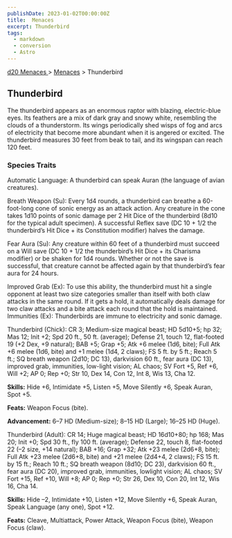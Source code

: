 ```yaml
---
publishDate: 2023-01-02T00:00:00Z
title:  Menaces
excerpt: Thunderbird
tags:
  - markdown
  - conversion
  - Astro
---
```


[ d20 Menaces ](/#menacesD20) > [ Menaces](menaces-d20-menaces-index) > Thunderbird

##  Thunderbird

The thunderbird appears as an enormous raptor with blazing, electric-blue
eyes. Its feathers are a mix of dark gray and snowy white, resembling the
clouds of a thunderstorm. Its wings periodically shed wisps of fog and arcs of
electricity that become more abundant when it is angered or excited. The
thunderbird measures 30 feet from beak to tail, and its wingspan can reach 120
feet.

###  Species Traits

Automatic Language: A thunderbird can speak Auran (the language of avian
creatures).

Breath Weapon (Su): Every 1d4 rounds, a thunderbird can breathe a 60-foot-long
cone of sonic energy as an attack action. Any creature in the cone takes 1d10
points of sonic damage per 2 Hit Dice of the thunderbird (8d10 for the typical
adult specimen). A successful Reflex save (DC 10 + 1/2 the thunderbird’s Hit
Dice + its Constitution modifier) halves the damage.

Fear Aura (Su): Any creature within 60 feet of a thunderbird must succeed on a
Will save (DC 10 + 1/2 the thunderbird’s Hit Dice + its Charisma modifier) or
be shaken for 1d4 rounds. Whether or not the save is successful, that creature
cannot be affected again by that thunderbird’s fear aura for 24 hours.

Improved Grab (Ex): To use this ability, the thunderbird must hit a single
opponent at least two size categories smaller than itself with both claw
attacks in the same round. If it gets a hold, it automatically deals damage
for two claw attacks and a bite attack each round that the hold is maintained.
Immunities (Ex): Thunderbirds are immune to electricity and sonic damage.

Thunderbird (Chick): CR 3; Medium-size magical beast; HD 5d10+5; hp 32; Mas
12; Init +2; Spd 20 ft., 50 ft. (average); Defense 21, touch 12, flat-footed
19 (+2 Dex, +9 natural); BAB +5; Grap +5; Atk +6 melee (1d6, bite); Full Atk
+6 melee (1d6, bite) and +1 melee (1d4, 2 claws); FS 5 ft. by 5 ft.; Reach 5
ft.; SQ breath weapon (2d10; DC 13), darkvision 60 ft., fear aura (DC 13),
improved grab, immunities, low-light vision; AL chaos; SV Fort +5, Ref +6,
Will +2; AP 0; Rep +0; Str 10, Dex 14, Con 12, Int 8, Wis 13, Cha 12.

**Skills:** Hide +6, Intimidate +5, Listen +5, Move Silently +6, Speak Auran,
Spot +5.

**Feats:** Weapon Focus (bite).

**Advancement:** 6–7 HD (Medium-size); 8–15 HD (Large); 16–25 HD (Huge).

Thunderbird (Adult): CR 14; Huge magical beast; HD 16d10+80; hp 168; Mas 20;
Init +0; Spd 30 ft., fly 100 ft. (average); Defense 22, touch 8, flat-footed
22 (–2 size, +14 natural); BAB +16; Grap +32; Atk +23 melee (2d6+8, bite);
Full Atk +23 melee (2d6+8, bite) and +21 melee (2d4+4, 2 claws); FS 15 ft. by
15 ft.; Reach 10 ft.; SQ breath weapon (8d10; DC 23), darkvision 60 ft., fear
aura (DC 20), improved grab, immunities, lowlight vision; AL chaos; SV Fort
+15, Ref +10, Will +8; AP 0; Rep +0; Str 26, Dex 10, Con 20, Int 12, Wis 16,
Cha 14.

**Skills:** Hide –2, Intimidate +10, Listen +12, Move Silently +6, Speak
Auran, Speak Language (any one), Spot +12.

**Feats:** Cleave, Multiattack, Power Attack, Weapon Focus (bite), Weapon
Focus (claw).

